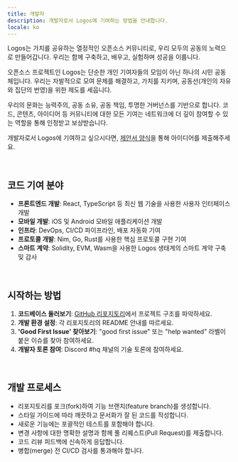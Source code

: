 ```yaml
---
title: 개발자
description: 개발자로서 Logos에 기여하는 방법을 안내합니다.
locale: ko
---
```


Logos는 가치를 공유하는 열정적인 오픈소스 커뮤니티로, 우리 모두의 공동의 노력으로 만들어갑니다. 우리는 함께 구축하고, 배우고, 실험하며 성공을 이룹니다.

오픈소스 프로젝트인 Logos는 단순한 개인 기여자들의 모임이 아닌 하나의 시민 공동체입니다. 우리는 자발적으로 모여 문제를 해결하고, 가치를 지키며, 공동선(개인의 자유와 집단의 번영)을 위한 제도를 세웁니다.

우리의 문화는 능력주의, 공동 소유, 공동 책임, 투명한 거버넌스를 기반으로 합니다. 코드, 콘텐츠, 아이디어 등 커뮤니티에 대한 모든 기여는 네트워크에 더 깊이 참여할 수 있는 역할을 통해 인정받고 보상받습니다.

개발자로서 Logos에 기여하고 싶으시다면, [제안서 양식](/proposals)을 통해 아이디어를 제출해주세요.

<br />

## 코드 기여 분야

- **프론트엔드 개발**: React, TypeScript 등 최신 웹 기술을 사용한 사용자 인터페이스 개발
- **모바일 개발**: iOS 및 Android 모바일 애플리케이션 개발
- **인프라**: DevOps, CI/CD 파이프라인, 배포 자동화 기여
- **프로토콜 개발**: Nim, Go, Rust를 사용한 핵심 프로토콜 구현 기여
- **스마트 계약**: Solidity, EVM, Wasm을 사용한 Logos 생태계의 스마트 계약 구축 및 감사

<br />

## 시작하는 방법

1. **코드베이스 둘러보기**: [GitHub 리포지토리](https://github.com/logos-co)에서 프로젝트 구조를 파악하세요.
2. **개발 환경 설정**: 각 리포지토리의 README 안내를 따르세요.
3. **'Good First Issue' 찾아보기**: "good first issue" 또는 "help wanted" 라벨이 붙은 이슈를 찾아 참여하세요.
4. **개발자 토론 참여**: Discord #hq 채널의 기술 토론에 참여하세요.

<br />

## 개발 프로세스

- 리포지토리를 포크(fork)하여 기능 브랜치(feature branch)를 생성합니다.
- 스타일 가이드에 따라 깨끗하고 문서화가 잘 된 코드를 작성합니다.
- 새로운 기능에는 포괄적인 테스트를 포함해야 합니다.
- 변경 사항에 대한 명확한 설명과 함께 풀 리퀘스트(Pull Request)를 제출합니다.
- 코드 리뷰 피드백에 신속하게 응답합니다.
- 병합(merge) 전 CI/CD 검사를 통과해야 합니다.
